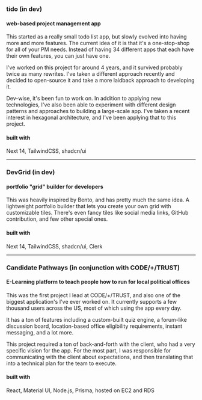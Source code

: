 ### tido (in dev)
#### web-based project management app
This started as a really small todo list app, but slowly evolved into having more and more features. 
The current idea of it is that it's a one-stop-shop for all of your PM needs. Instead of having 
34 different apps that each have their own features, you can just have one.

I've worked on this project for around 4 years, and it survived probably twice as many rewrites. 
I've taken a different approach recently and decided to open-source it and take a more laidback approach to developing it.

Dev-wise, it's been fun to work on. In addition to applying new technologies, 
I've also been able to experiment with different design patterns and approaches to building a large-scale app.
I've taken a recent interest in hexagonal architecture, and I've been applying that to this project.


#### built with
Next 14, TailwindCSS, shadcn/ui

---

### DevGrid (in dev)
#### portfolio "grid" builder for developers
This was heavily inspired by Bento, and has pretty much the same idea. A lightweight portfolio builder that lets 
you create your own grid with customizable tiles.
There's even fancy tiles like social media links, GitHub contribution, and few other special ones. 

#### built with
Next 14, TailwindCSS, shadcn/ui, Clerk

---

### Candidate Pathways (in conjunction with CODE/+/TRUST)
#### E-Learning platform to teach people how to run for local political offices
This was the first project I lead at CODE/+/TRUST, and also one of the biggest application's I've ever worked on.
It currently supports a few thousand users across the US, most of which using the app every day.

It has a ton of features including a custom-built quiz engine, a forum-like 
discussion board, location-based office eligibility requirements, instant messaging, and a lot more.

This project required a ton of back-and-forth with the client, who had a very specific vision for the app. For the most part, I was 
responsible for communicating with the client about expectations, and then translating that into a technical plan for the team to execute.

#### built with
React, Material UI, Node.js, Prisma, hosted on EC2 and RDS
